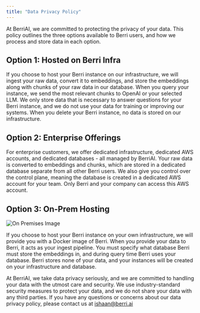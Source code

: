 ```yaml
---
title: "Data Privacy Policy"
---
```


At BerriAI, we are committed to protecting the privacy of your data. This policy outlines the three options available to Berri users, and how we process and store data in each option.

## **Option 1: Hosted on Berri Infra**

If you choose to host your Berri instance on our infrastructure, we will ingest your raw data, convert it to embeddings, and store the embeddings along with chunks of your raw data in our database. When you query your instance, we send the most relevant chunks to OpenAI or your selected LLM. We only store data that is necessary to answer questions for your Berri instance, and we do not use your data for training or improving our systems. When you delete your Berri instance, no data is stored on our infrastructure.

## **Option 2: Enterprise Offerings**

For enterprise customers, we offer dedicated infrastructure, dedicated AWS accounts, and dedicated databases - all managed by BerriAI. Your raw data is converted to embeddings and chunks, which are stored in a dedicated database separate from all other Berri users. We also give you control over the control plane, meaning the database is created in a dedicated AWS account for your team. Only Berri and your company can access this AWS account.

## **Option 3: On-Prem Hosting**

![On Premises Image](on_prem.png)

If you choose to host your Berri instance on your own infrastructure, we will provide you with a Docker image of Berri. When you provide your data to Berri, it acts as your ingest pipeline. You must specify what database Berri must store the embeddings in, and during query time Berri uses your database. Berri stores none of your data, and your instances will be created on your infrastructure and database.

At BerriAI, we take data privacy seriously, and we are committed to handling your data with the utmost care and security. We use industry-standard security measures to protect your data, and we do not share your data with any third parties. If you have any questions or concerns about our data privacy policy, please contact us at ishaan@berri.ai